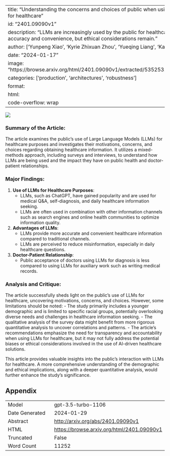 
---
title: "Understanding the concerns and choices of public when using large language models for healthcare"
id: "2401.09090v1"
description: "LLMs are increasingly used by the public for healthcare information, offering accuracy and convenience, but ethical considerations remain."
author: ['Yunpeng Xiao', 'Kyrie Zhixuan Zhou', 'Yueqing Liang', 'Kai Shu']
date: "2024-01-17"
image: "https://browse.arxiv.org/html/2401.09090v1/extracted/5352531/images/searchLLM.png"
categories: ['production', 'architectures', 'robustness']
format:
  html:
    code-overflow: wrap
---

![](https://browse.arxiv.org/html/2401.09090v1/extracted/5352531/images/searchLLM.png)

### Summary of the Article:
The article examines the public's use of Large Language Models (LLMs) for healthcare purposes and investigates their motivations, concerns, and choices regarding obtaining healthcare information. It utilizes a mixed-methods approach, including surveys and interviews, to understand how LLMs are being used and the impact they have on public health and doctor-patient relationships.

### Major Findings:
1. **Use of LLMs for Healthcare Purposes**:
   - LLMs, such as ChatGPT, have gained popularity and are used for medical Q&A, self-diagnosis, and daily healthcare information seeking.
   - LLMs are often used in combination with other information channels such as search engines and online health communities to optimize information quality.

2. **Advantages of LLMs**:
   - LLMs provide more accurate and convenient healthcare information compared to traditional channels.
   - LLMs are perceived to reduce misinformation, especially in daily healthcare questions.

3. **Doctor-Patient Relationship**:
   - Public acceptance of doctors using LLMs for diagnosis is less compared to using LLMs for auxiliary work such as writing medical records.

### Analysis and Critique:
The article successfully sheds light on the public’s use of LLMs for healthcare, uncovering motivations, concerns, and choices. However, some limitations should be noted:
- The study primarily includes a younger demographic and is limited to specific racial groups, potentially overlooking diverse needs and challenges in healthcare information seeking.
- The qualitative analysis of the survey data might benefit from more rigorous quantitative analysis to uncover correlations and patterns.
- The article’s recommendations emphasize the need for transparency and accountability when using LLMs for healthcare, but it may not fully address the potential biases or ethical considerations involved in the use of AI-driven healthcare solutions.

This article provides valuable insights into the public's interaction with LLMs for healthcare. A more comprehensive understanding of the demographic and ethical implications, along with a deeper quantitative analysis, would further enhance the study's significance.

## Appendix

|          |          |
|----------|----------|
| Model     | gpt-3.5-turbo-1106       |
| Date Generated     | 2024-01-29       |
| Abstract | [http://arxiv.org/abs/2401.09090v1](http://arxiv.org/abs/2401.09090v1)        |
| HTML     | [https://browse.arxiv.org/html/2401.09090v1](https://browse.arxiv.org/html/2401.09090v1)       |
| Truncated       | False       |
| Word Count       | 11252       |